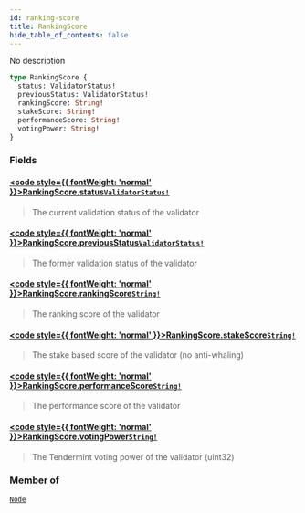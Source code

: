 ```yaml
---
id: ranking-score
title: RankingScore
hide_table_of_contents: false
---
```








No description

```graphql
type RankingScore {
  status: ValidatorStatus!
  previousStatus: ValidatorStatus!
  rankingScore: String!
  stakeScore: String!
  performanceScore: String!
  votingPower: String!
}
```


### Fields

#### [<code style={{ fontWeight: 'normal' }}>RankingScore.<b>status</b></code>](#)<Bullet />[`ValidatorStatus!`](/docs/testnet/graphql/enums/validator-status) <Badge class="secondary" text="non-null"/> <Badge class="secondary" text="enum"/>
> The current validation status of the validator
> 

#### [<code style={{ fontWeight: 'normal' }}>RankingScore.<b>previousStatus</b></code>](#)<Bullet />[`ValidatorStatus!`](/docs/testnet/graphql/enums/validator-status) <Badge class="secondary" text="non-null"/> <Badge class="secondary" text="enum"/>
> The former validation status of the validator
> 

#### [<code style={{ fontWeight: 'normal' }}>RankingScore.<b>rankingScore</b></code>](#)<Bullet />[`String!`](/docs/testnet/graphql/scalars/string) <Badge class="secondary" text="non-null"/> <Badge class="secondary" text="scalar"/>
> The ranking score of the validator
> 

#### [<code style={{ fontWeight: 'normal' }}>RankingScore.<b>stakeScore</b></code>](#)<Bullet />[`String!`](/docs/testnet/graphql/scalars/string) <Badge class="secondary" text="non-null"/> <Badge class="secondary" text="scalar"/>
> The stake based score of the validator (no anti-whaling)
> 

#### [<code style={{ fontWeight: 'normal' }}>RankingScore.<b>performanceScore</b></code>](#)<Bullet />[`String!`](/docs/testnet/graphql/scalars/string) <Badge class="secondary" text="non-null"/> <Badge class="secondary" text="scalar"/>
> The performance score of the validator
> 

#### [<code style={{ fontWeight: 'normal' }}>RankingScore.<b>votingPower</b></code>](#)<Bullet />[`String!`](/docs/testnet/graphql/scalars/string) <Badge class="secondary" text="non-null"/> <Badge class="secondary" text="scalar"/>
> The Tendermint voting power of the validator (uint32)
> 



### Member of

[`Node`](/docs/testnet/graphql/objects/node)  <Badge class="secondary" text="object"/>



